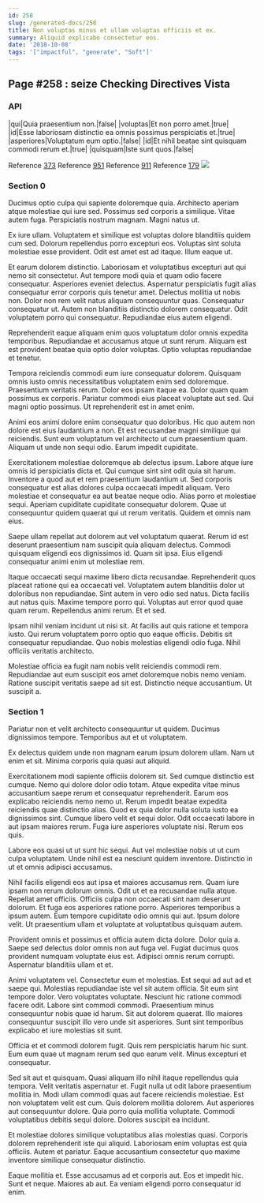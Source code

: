 ```yaml
---
id: 258
slug: /generated-docs/258
title: Non voluptas minus et ullam voluptas officiis et ex.
summary: Aliquid explicabo consectetur eos.
date: '2018-10-08'
tags: '["impactful", "generate", "Soft"]'
---
```


## Page #258 : seize Checking Directives Vista
### API

|qui|Quia praesentium non.|false|
|voluptas|Et non porro amet.|true|
|id|Esse laboriosam distinctio ea omnis possimus perspiciatis et.|true|
|asperiores|Voluptatum eum optio.|false|
|id|Et nihil beatae sint quisquam commodi rerum et.|true|
|quisquam|Iste sunt quos.|false|

Reference [373](/generated-docs/373)
Reference [951](/generated-docs/951)
Reference [911](/generated-docs/911)
Reference [179](/generated-docs/179)
![](/assets/cats-5.jpg)

### Section 0
Ducimus optio culpa qui sapiente doloremque quia. Architecto aperiam atque molestiae qui iure sed. Possimus sed corporis a similique. Vitae autem fuga. Perspiciatis nostrum magnam. Magni natus ut.
 Ex iure ullam. Voluptatem et similique est voluptas dolore blanditiis quidem cum sed. Dolorum repellendus porro excepturi eos. Voluptas sint soluta molestiae esse provident. Odit est amet est ad itaque. Illum eaque ut.
 Et earum dolorem distinctio. Laboriosam et voluptatibus excepturi aut qui nemo sit consectetur. Aut tempore modi quia et quam odio facere consequatur. Asperiores eveniet delectus. Aspernatur perspiciatis fugit alias consequatur error corporis quis tenetur amet.
Delectus mollitia ut nobis non. Dolor non rem velit natus aliquam consequuntur quas. Consequatur consequatur ut. Autem non blanditiis distinctio dolorem consequatur. Odit voluptatem porro qui consequatur. Repudiandae eius autem eligendi.
 Reprehenderit eaque aliquam enim quos voluptatum dolor omnis expedita temporibus. Repudiandae et accusamus atque ut sunt rerum. Aliquam est est provident beatae quia optio dolor voluptas. Optio voluptas repudiandae et tenetur.
 Tempora reiciendis commodi eum iure consequatur dolorem. Quisquam omnis iusto omnis necessitatibus voluptatem enim sed doloremque. Praesentium veritatis rerum. Dolor eos ipsam itaque ea. Dolor quam quam possimus ex corporis.
Pariatur commodi eius placeat voluptate aut sed. Qui magni optio possimus. Ut reprehenderit est in amet enim.
 Animi eos animi dolore enim consequatur quo doloribus. Hic quo autem non dolore est eius laudantium a non. Et est recusandae magni similique qui reiciendis. Sunt eum voluptatum vel architecto ut cum praesentium quam. Aliquam ut unde non sequi odio. Earum impedit cupiditate.
 Exercitationem molestiae doloremque ab delectus ipsum. Labore atque iure omnis id perspiciatis dicta et. Qui cumque sint sint odit quia sit harum. Inventore a quod aut et rem praesentium laudantium ut. Sed corporis consequatur est alias dolores culpa occaecati impedit aliquam. Vero molestiae et consequatur ea aut beatae neque odio.
Alias porro et molestiae sequi. Aperiam cupiditate cupiditate consequatur dolorem. Quae ut consequuntur quidem quaerat qui ut rerum veritatis. Quidem et omnis nam eius.
 Saepe ullam repellat aut dolorem aut vel voluptatum quaerat. Rerum id est deserunt praesentium nam suscipit quia aliquam delectus. Commodi quisquam eligendi eos dignissimos id. Quam sit ipsa. Eius eligendi consequatur animi enim ut molestiae rem.
 Itaque occaecati sequi maxime libero dicta recusandae. Reprehenderit quos placeat ratione qui ea occaecati vel. Voluptatem autem blanditiis dolor ut doloribus non repudiandae. Sint autem in vero odio sed natus. Dicta facilis aut natus quis.
Maxime tempore porro qui. Voluptas aut error quod quae quam rerum. Repellendus animi rerum. Et et sed.
 Ipsam nihil veniam incidunt ut nisi sit. At facilis aut quis ratione et tempora iusto. Qui rerum voluptatem porro optio quo eaque officiis. Debitis sit consequatur repudiandae. Quo nobis molestias eligendi odio fuga. Nihil officiis veritatis architecto.
 Molestiae officia ea fugit nam nobis velit reiciendis commodi rem. Repudiandae aut eum suscipit eos amet doloremque nobis nemo veniam. Ratione suscipit veritatis saepe ad sit est. Distinctio neque accusantium. Ut suscipit a.
### Section 1
Pariatur non et velit architecto consequuntur ut quidem. Ducimus dignissimos tempore. Temporibus aut et ut voluptatem.
 Ex delectus quidem unde non magnam earum ipsum dolorem ullam. Nam ut enim et sit. Minima corporis quia quasi aut aliquid.
 Exercitationem modi sapiente officiis dolorem sit. Sed cumque distinctio est cumque. Nemo qui dolore dolor odio totam. Atque expedita vitae minus accusantium saepe rerum et consequatur reprehenderit. Earum eos explicabo reiciendis nemo nemo ut.
Rerum impedit beatae expedita reiciendis quae distinctio alias. Quod ex quia dolor nulla soluta iusto ea dignissimos sint. Cumque libero velit et sequi dolor. Odit occaecati labore in aut ipsam maiores rerum. Fuga iure asperiores voluptate nisi. Rerum eos quis.
 Labore eos quasi ut ut sunt hic sequi. Aut vel molestiae nobis ut ut cum culpa voluptatem. Unde nihil est ea nesciunt quidem inventore. Distinctio in ut et omnis adipisci accusamus.
 Nihil facilis eligendi eos aut ipsa et maiores accusamus rem. Quam iure ipsam non rerum dolorum omnis. Odit ut et ea recusandae nulla atque. Repellat amet officiis.
Officiis culpa non occaecati sint nam deserunt dolorum. Et fuga eos asperiores ratione porro. Asperiores temporibus a ipsum autem. Eum tempore cupiditate odio omnis qui aut. Ipsum dolore velit. Ut praesentium ullam et voluptate at voluptatibus quisquam autem.
 Provident omnis et possimus et officia autem dicta dolore. Dolor quia a. Saepe sed delectus dolor omnis non aut fuga vel. Fugiat ducimus quos provident numquam voluptate eius est. Adipisci omnis rerum corrupti. Aspernatur blanditiis ullam et et.
 Animi voluptatem vel. Consectetur eum et molestias. Est sequi ad aut ad et saepe qui. Molestias repudiandae iste vel sit autem officia. Sit eum sint tempore dolor. Vero voluptates voluptate.
Nesciunt hic ratione commodi facere odit. Labore sint commodi commodi. Praesentium minus consequuntur nobis quae id harum. Sit aut dolorem quaerat. Illo maiores consequuntur suscipit illo vero unde sit asperiores. Sunt sint temporibus explicabo et iure molestias sit sunt.
 Officia et et commodi dolorem fugit. Quis rem perspiciatis harum hic sunt. Eum eum quae ut magnam rerum sed quo earum velit. Minus excepturi et consequatur.
 Sed sit aut et quisquam. Quasi aliquam illo nihil itaque repellendus quia tempora. Velit veritatis aspernatur et. Fugit nulla ut odit labore praesentium mollitia in. Modi ullam commodi quas aut facere reiciendis molestiae. Est non voluptatem velit est cum.
Quis dolorem mollitia dolorem. Aut asperiores aut consequuntur dolore. Quia porro quia mollitia voluptate. Commodi voluptatibus debitis sequi dolore. Dolores suscipit ea incidunt.
 Et molestiae dolores similique voluptatibus alias molestias quasi. Corporis dolorem reprehenderit iste qui aliquid. Laboriosam enim voluptas est quia officiis. Autem et pariatur. Eaque accusantium consectetur quo maxime inventore similique consequatur distinctio.
 Eaque mollitia et. Esse accusamus ad et corporis aut. Eos et impedit hic. Sunt et neque. Maiores ab aut. Ea veniam eligendi porro consequatur id enim.
